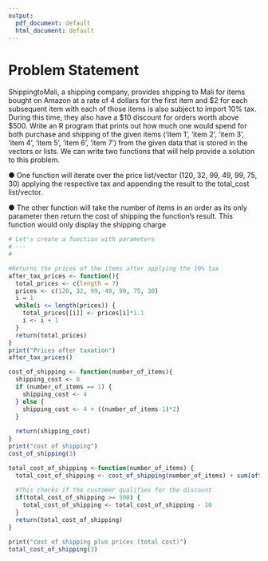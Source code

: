 ```yaml
---
output:
  pdf_document: default
  html_document: default
---
```


# Problem Statement
ShippingtoMali, a shipping company, provides shipping to Mali for items bought on Amazon at a
rate of 4 dollars for the first item and $2 for each subsequent item with each of those items is also
subject to import 10% tax. During this time, they also have a $10 discount for orders worth
above $500.
Write an R program that prints out how much one would spend for both purchase and shipping
of the given items ('item 1', 'item 2', 'item 3', 'item 4', 'item 5', 'item 6', 'item 7') from the given
data that is stored in the vectors or lists.
We can write two functions that will help provide a solution to this problem.

● One function will iterate over the price list/vector (120, 32, 99, 49, 99, 75, 30) applying
the respective tax and appending the result to the total_cost list/vector.

● The other function will take the number of items in an order as its only parameter then
return the cost of shipping the function's result. This function would only display the
shipping charge


```r
# Let's create a function with parameters
# ---
#

#Returns the prices of the items after applying the 10% tax
after_tax_prices <- function(){
  total_prices <- c(length = 7)
  prices <- c(120, 32, 99, 49, 99, 75, 30)
  i = 1
  while(i <= length(prices)) {
    total_prices[[i]] <- prices[i]*1.1
    i <- i + 1
  }
  return(total_prices)
}
print("Prices after taxation")
after_tax_prices()

cost_of_shipping <- function(number_of_items){
  shipping_cost <- 0
  if (number_of_items == 1) {
    shipping_cost <- 4
  } else {
    shipping_cost <- 4 + ((number_of_items-1)*2)
  }
  
  return(shipping_cost)
}
print("cost of shipping")
cost_of_shipping(3)

total_cost_of_shipping <-function(number_of_items) {
  total_cost_of_shipping <- cost_of_shipping(number_of_items) + sum(after_tax_prices()[1:number_of_items])
  
  #This checks if the customer qualifies for the discount
  if(total_cost_of_shipping >= 500) {
    total_cost_of_shipping <- total_cost_of_shipping - 10
  }
  return(total_cost_of_shipping)
}

print("cost of shipping plus prices (total cost)")
total_cost_of_shipping(3)
```
